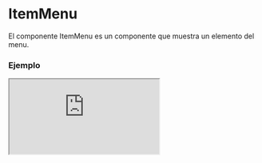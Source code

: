 
# ItemMenu

El componente ItemMenu es un componente que muestra un elemento del menu.

### Ejemplo

<Iframe src="https://fenextjs-component-storybook.vercel.app/iframe.html?args=&id=header-itemmenu--index&viewMode=story" />

### Importacion

Para importar el componente ItemMenu, se puede hacer desde fenextjs o fenextjs-component

```tsx copy
import {
  ItemMenu,
  ItemMenuProps,
} from "fenextjs/cjs/component/Header/ItemMenu";
```

o

```tsx copy
import {
  ItemMenu,
  ItemMenuProps,
} from "fenextjs-component/cjs/Header/ItemMenu";
```

### Parametros

| Parametro     |             Tipo              | Requerido | Default | Descripcion                                                          |
| ------------- | :---------------------------: | :-------: | :-----: | :------------------------------------------------------------------- |
| url           |           `string`            |    Sí     |         | URL de la página en el elemento del menú.                            |
| text          |          `ReactNode`          |    Sí     |         | Texto de la página en el elemento del menú.                          |
| icon          |          `ReactNode`          |    No     |         | Icono de la página en el elemento del menú.                          |
| subItems      | `Omit<ItemMenuProps, "_t">[]` |    No     |         | Subpáginas en el elemento del menú.                                  |
| defaultActive |           `boolean`           |    No     |         | Indica si el elemento del menú está por defecto activo para mostrar. |

### Storybook

Para ver el storybook del componente lo puede hacer con este [link](https://fenextjs-component-storybook.vercel.app/?path=/story/header-itemmenu--index)

### Usos

- Uso básico del componente ItemMenu

```tsx copy
<ItemMenu url="/" text="Link" />
```
